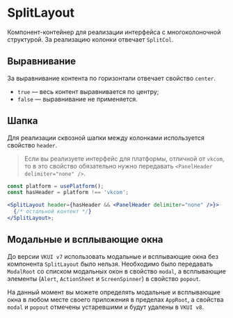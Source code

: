 <Overview>

# SplitLayout

Компонент-контейнер для реализации интерфейса с многоколоночной структурой.
За реализацию колонки отвечает `SplitCol`.

</Overview>

## Выравнивание

За выравнивание контента по горизонтали отвечает свойство `center`.

- `true` — весь контент выравнивается по центру;
- `false` — выравнивание не применяется.

## Шапка

Для реализации сквозной шапки между колонками используется свойство `header`.

> Если вы реализуете интерфейс для платформы, отличной от `vkcom`,
> то в это свойство обязательно нужно передавать `<PanelHeader delimiter="none" />`.

```jsx
const platform = usePlatform();
const hasHeader = platform !== 'vkcom';

<SplitLayout header={hasHeader && <PanelHeader delimiter="none" />}>
  {/* остальной контент */}
</SplitLayout>;
```

## Модальные и всплывающие окна

До версии `VKUI v7` использовать модальные и всплывающие окна без компонента `SplitLayout` было нельзя.
Необходимо было передавать `ModalRoot` со списком модальных окон в свойство `modal`,
а всплывающие элементы (`Alert`, `ActionSheet` и `ScreenSpinner`) в свойство `popout`.

На данный момент вы можете определять модальные и всплывающие окна в любом месте своего приложения в пределах `AppRoot`,
а свойства `modal` и `popout` отмечены устаревшими и будут удалены в `VKUI v8`.
